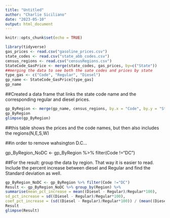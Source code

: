 ```yaml
---
title: "Untitled"
author: "Charlie Siciliano"
date: "2023-05-10"
output: html_document
---
```


```r
knitr::opts_chunk$set(echo = TRUE)
```



```r
library(tidyverse)
gas_prices <- read.csv("gasoline_prices.csv")
state_codes <- read.csv("state_abb_codes.csv")
census_regions <- read.csv("censusRegions.csv")
StateCode_GasPrice <- merge(state_codes, gas_prices, by=c("State"))
##merging the data to see both the sate codes and prices by state 
type_gas <- c("Code", "Regular", "Diesel")
gp_name <- StateCode_GasPrice[type_gas]
gp_name
```

##Created a data frame that links the state code name and the corresponding regular and diesel prices.

```r
gp_ByRegion <- merge(gp_name, census_regions, by.x = "Code", by.y = "State")
gp_ByRegion
glimpse(gp_ByRegion)
```

##this table shows the prices and the code names, but then also includes the regions(N,E,S,W)

##in order to remove wahsington D.C...

gp_ByRegion_NoDC <- gp_ByRegion %>% filter(Code !="DC")

##For the result: group the data by region. That way it is easier to read. Include the percent increase between diesel and Regular and find the Standard deviation as well.

```r
gp_ByRegion_NoDC <- gp_ByRegion %>% filter(Code !="DC")
Result <- gp_ByRegion_NoDC %>% group_by(Region) %>%
summarise(mean_pct_increase = mean((Diesel - Regular)/Regular*100),
sd_pct_increase = sd((Diesel - Regular)/Regular*100),
coef_pct_increase = (sd((Diesel - Regular)/Regular*100)) / (mean((Diesel - Regular)/Regular*100)))
Result 
glimpse(Result)
```


